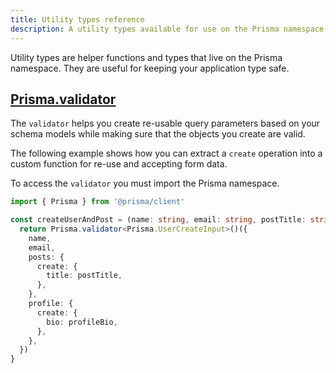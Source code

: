 ```yaml
---
title: Utility types reference
description: A utility types available for use on the Prisma namespace
---
```


<TopBlock>

Utility types are helper functions and types that live on the Prisma namespace. They are useful for keeping your application type safe.

</TopBlock>

## [<inlinecode>Prisma.validator</inlinecode>](../concepts/components/prisma-client/working-with-generated-types/#prisma-validator)

The `validator` helps you create re-usable query parameters based on your schema models while making sure that the objects you create are valid.

The following example shows how you can extract a `create` operation into a custom function for re-use and accepting form data.

To access the `validator` you must import the Prisma namespace.

```ts
import { Prisma } from '@prisma/client'

const createUserAndPost = (name: string, email: string, postTitle: string, profileBio: string) => {
  return Prisma.validator<Prisma.UserCreateInput>()({
    name,
    email,
    posts: {
      create: {
        title: postTitle,
      },
    },
    profile: {
      create: {
        bio: profileBio,
      },
    },
  })
}
```

